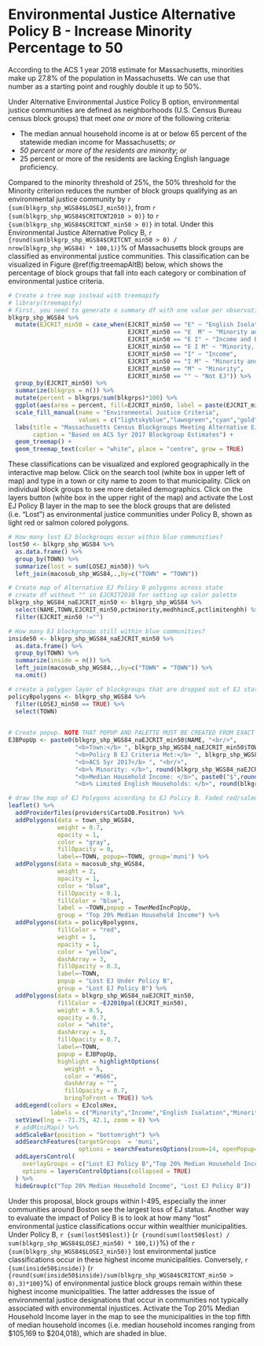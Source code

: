 # Environmental Justice Alternative Policy B - Increase Minority Percentage to 50

According to the ACS 1 year 2018 estimate for Massachusetts, minorities make up 27.8% of the population in Massachusetts. We can use that number as a starting point and roughly double it up to 50%. 

Under Alternative Environmental Justice Policy B option, environmental justice communities are defined as neighborhoods (U.S. Census Bureau census block groups) that meet *one or more* of the following criteria: 

* The median annual household income is at or below 65 percent of the statewide median income for Massachusetts; *or*
* *50 percent or more of the residents are minority*; *or*
* 25 percent or more of the residents are lacking English language proficiency.

Compared to the minority threshold of 25%, the 50% threshold for the Minority criterion reduces the number of block groups qualifying as an environmental justice community by `r {sum(blkgrp_shp_WGS84$LOSEJ_min50)}`, from `r {sum(blkgrp_shp_WGS84$CRITCNT2010 > 0)}` to `r {sum(blkgrp_shp_WGS84$CRITCNT_min50 > 0)}` in total. Under this Environmental Justice Alternative Policy B, `r {round(sum(blkgrp_shp_WGS84$CRITCNT_min50 > 0) / nrow(blkgrp_shp_WGS84) * 100,1)}`% of Massachusetts block groups are classified as environmental justice communities. This classification can be visualized in Figure \@ref(fig:treemapAltB) below, which shows the percentage of block groups that fall into each category or combination of environmental justice criteria.

```r
# Create a tree map instead with treemapify
# library(treemapify)
# First, you need to generate a summary df with one value per observation or EJ criterion
blkgrp_shp_WGS84 %>% 
  mutate(EJCRIT_min50 = case_when(EJCRIT_min50 == "E" ~ "English Isolation",
                                  EJCRIT_min50 == "E  M" ~ "Minority and English Isolation", 
                                  EJCRIT_min50 == "E I" ~ "Income and English Isolation",
                                  EJCRIT_min50 == "E I M" ~ "Minority, Income, and English Isolation",
                                  EJCRIT_min50 == "I" ~ "Income",
                                  EJCRIT_min50 == "I M" ~ "Minority and Income",
                                  EJCRIT_min50 == "M" ~ "Minority",
                                  EJCRIT_min50 == "" ~ "Not EJ")) %>% 
  group_by(EJCRIT_min50) %>% 
  summarize(blkgrps = n()) %>% 
  mutate(percent = blkgrps/sum(blkgrps)*100) %>% 
  ggplot(aes(area = percent, fill=EJCRIT_min50, label = paste(EJCRIT_min50,paste(round(percent,1),"%"),sep="\n"))) + 
  scale_fill_manual(name = "Environmental Justice Criteria", 
                    values = c("lightskyblue","lawngreen","cyan","gold","deeppink","darkgreen","navyblue","gray88")) +
  labs(title = "Massachusetts Census Blockgroups Meeting Alternative EJ Policy B Criteria",
       caption = "Based on ACS 5yr 2017 Blockgroup Estimates") +
  geom_treemap() + 
  geom_treemap_text(color = "white", place = "centre", grow = TRUE)
```

These classifications can be visualized and explored geographically in the interactive map below. Click on the search tool (white box in upper left of map) and type in a town or city name to zoom to that municipality. Click on individual block groups to see more detailed demographics. Click on the layers button (white box in the upper right of the map) and activate the Lost EJ Policy B layer in the map to see the block groups that are delisted (i.e. "Lost") as environmental justice communities under Policy B, shown as light red or salmon colored polygons. 

```r
# How many lost EJ blockgroups occur within blue communities?
lost50 <- blkgrp_shp_WGS84 %>% 
  as.data.frame() %>% 
  group_by(TOWN) %>% 
  summarize(lost = sum(LOSEJ_min50)) %>% 
  left_join(macosub_shp_WGS84,.,by=c("TOWN" = "TOWN"))

# Create map of Alternative EJ Policy B polygons across state
# create df without "" in EJCRIT2010 for setting up color palette
blkgrp_shp_WGS84_naEJCRIT_min50 <- blkgrp_shp_WGS84 %>%
  select(NAME,TOWN,EJCRIT_min50,pctminority,medhhincE,pctlimitenghh) %>% 
  filter(EJCRIT_min50 !="")

# How many EJ blockgroups still within blue communities?
inside50 <- blkgrp_shp_WGS84_naEJCRIT_min50 %>% 
  as.data.frame() %>% 
  group_by(TOWN) %>% 
  summarize(inside = n()) %>% 
  left_join(macosub_shp_WGS84,.,by=c("TOWN" = "TOWN")) %>% 
  na.omit()

# create a polygon layer of blockgroups that are dropped out of EJ status by criteria change
policyBpolygons <- blkgrp_shp_WGS84 %>% 
  filter(LOSEJ_min50 == TRUE) %>% 
  select(TOWN)
  

# Create popup. NOTE THAT POPUP AND PALETTE MUST BE CREATED FROM EXACT SAME DF AS USED IN leaflet() MAP. OTHERWISE, POPUPS WILL SHOW UP IN THE WRONG LOCATION!
EJBPopUp <- paste0(blkgrp_shp_WGS84_naEJCRIT_min50$NAME, "<br/>",
                   "<b>Town:</b> ", blkgrp_shp_WGS84_naEJCRIT_min50$TOWN, "<br/>",
                   "<b>Policy B EJ Criteria Met:</b> ", blkgrp_shp_WGS84_naEJCRIT_min50$EJCRIT_min50, "<br/>",
                   "<b>ACS 5yr 2017</b> ", "<br/>",
                   "<b>% Minority: </b>", round(blkgrp_shp_WGS84_naEJCRIT_min50$pctminority,1),"<br/>",
                   "<b>Median Household Income: </b>", paste0("$",round(blkgrp_shp_WGS84_naEJCRIT_min50$medhhincE)),"<br/>",
                   "<b>% Limited English Households: </b>", round(blkgrp_shp_WGS84_naEJCRIT_min50$pctlimitenghh,1))

# draw the map of EJ Polygons according to EJ Policy B. Faded red/salmong colored polygons represent blockgroups that lose EJ status when the minority threshold is changed from 25% to 30%. 
leaflet() %>% 
  addProviderTiles(providers$CartoDB.Positron) %>% 
  addPolygons(data = town_shp_WGS84,
              weight = 0.7,
              opacity = 1,
              color = "gray",
              fillOpacity = 0,
              label=~TOWN, popup=~TOWN, group='muni') %>% 
  addPolygons(data = macosub_shp_WGS84,
              weight = 2,
              opacity = 1,
              color = "blue",
              fillOpacity = 0.1,
              fillColor = "blue",
              label = ~TOWN,popup = TownMedIncPopUp,
              group = "Top 20% Median Household Income") %>% 
  addPolygons(data = policyBpolygons,
              fillColor = "red",
              weight = 1,
              opacity = 1,
              color = "yellow",
              dashArray = 3,
              fillOpacity = 0.3,
              label=~TOWN,
              popup = "Lost EJ Under Policy B",
              group = "Lost EJ Policy B") %>% 
  addPolygons(data = blkgrp_shp_WGS84_naEJCRIT_min50,
              fillColor = ~EJ2010pal(EJCRIT_min50), 
              weight = 0.5,
              opacity = 0.7,
              color = "white",
              dashArray = 3,
              fillOpacity = 0.7,
              label=~TOWN, 
              popup = EJBPopUp,
              highlight = highlightOptions(
                weight = 5,
                color = "#666",
                dashArray = "",
                fillOpacity = 0.7,
                bringToFront = TRUE)) %>% 
  addLegend(colors = EJcolsHex, 
            labels = c("Minority","Income","English Isolation","Minority and Income","Minority and English Isolation","Income and English Isolation","Minority, Income, and English Isolation"), title = "Environmental Justice Populations", position = "bottomleft") %>% 
  setView(lng = -71.75, 42.1, zoom = 8) %>% 
  # addMiniMap() %>% 
  addScaleBar(position = "bottomright") %>% 
  addSearchFeatures(targetGroups  = 'muni', 
                    options = searchFeaturesOptions(zoom=14, openPopup=TRUE, hideMarkerOnCollapse=T)) %>% 
  addLayersControl(
    overlayGroups = c("Lost EJ Policy B","Top 20% Median Household Income"),
    options = layersControlOptions(collapsed = TRUE)
  ) %>% 
  hideGroup(c("Top 20% Median Household Income", "Lost EJ Policy B"))
```

Under this proposal, block groups within I-495, especially the inner communities around Boston see the largest loss of EJ status. Another way to evaluate the impact of Policy B is to look at how many "lost" environmental justice classifications occur within wealthier municipalities. Under Policy B, `r {sum(lost50$lost)}` (`r {round(sum(lost50$lost) / sum(blkgrp_shp_WGS84$LOSEJ_min50) * 100,1)}`%) of the `r {sum(blkgrp_shp_WGS84$LOSEJ_min50)}` lost environmental justice classifications occur in these highest income municipalities. Conversely, `r {sum(inside50$inside)}` (`r {round(sum(inside50$inside)/sum(blkgrp_shp_WGS84$CRITCNT_min50 > 0),3)*100}`%) of environmental justice block groups remain within these highest income municipalities. The latter addresses the issue of environmental justice designations that occur in communities not typically associated with environmental injustices. Activate the Top 20% Median Household Income layer in the map to see the municipalities in the top fifth of median household incomes (i.e. median household incomes ranging from \$105,169 to \$204,018), which are shaded in blue. 
